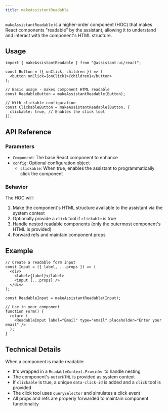 ```yaml
---
title: makeAssistantReadable
---
```


`makeAssistantReadable` is a higher-order component (HOC) that makes React components "readable" by the assistant, allowing it to understand and interact with the component's HTML structure.

## Usage

```tsx
import { makeAssistantReadable } from "@assistant-ui/react";

const Button = ({ onClick, children }) => (
  <button onClick={onClick}>{children}</button>
);

// Basic usage - makes component HTML readable
const ReadableButton = makeAssistantReadable(Button);

// With clickable configuration
const ClickableButton = makeAssistantReadable(Button, {
  clickable: true, // Enables the click tool
});
```

## API Reference

### Parameters

- `Component`: The base React component to enhance
- `config`: Optional configuration object
  - `clickable`: When true, enables the assistant to programmatically click the component

### Behavior

The HOC will:

1. Make the component's HTML structure available to the assistant via the system context
2. Optionally provide a `click` tool if `clickable` is true
3. Handle nested readable components (only the outermost component's HTML is provided)
4. Forward refs and maintain component props

## Example

```tsx
// Create a readable form input
const Input = ({ label, ...props }) => (
  <div>
    <label>{label}</label>
    <input {...props} />
  </div>
);

const ReadableInput = makeAssistantReadable(Input);

// Use in your component
function Form() {
  return (
    <ReadableInput label="Email" type="email" placeholder="Enter your email" />
  );
}
```

## Technical Details

When a component is made readable:

- It's wrapped in a `ReadableContext.Provider` to handle nesting
- The component's `outerHTML` is provided as system context
- If `clickable` is true, a unique `data-click-id` is added and a `click` tool is provided
- The click tool uses `querySelector` and simulates a click event
- All props and refs are properly forwarded to maintain component functionality
